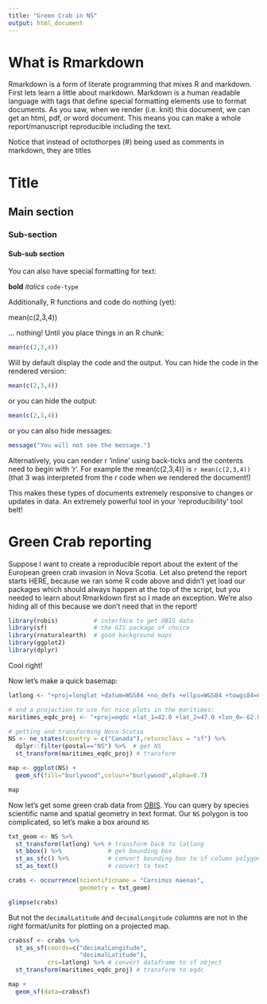 ```yaml
---
title: "Green Crab in NS"
output: html_document
---
```


# What is Rmarkdown

Rmarkdown is a form of literate programming that mixes R and markdown. First lets learn a little about markdown. Markdown is a human readable language with tags that define special formatting elements use to format documents. As you saw, when we render (i.e. knit) this document, we can get an html, pdf, or word document. This means you can make a whole report/manuscript reproducible including the text.

Notice that instead of octothorpes (#) being used as comments in markdown, they are titles

# Title
## Main section
### Sub-section
#### Sub-sub section

You can also have special formatting for text:

**bold**
_italics_
`code-type`

Additionally, R functions and code do nothing (yet):

mean(c(2,3,4))

... nothing! Until you place things in an R chunk:

```r
mean(c(2,3,4))
```

Will by default display the code and the output. You can hide the code in the rendered version:

```r
mean(c(2,3,4))
```

or you can hide the output:

```r
mean(c(2,3,4))
```

or you can also hide messages:
```r
message("You will not see the message.")
```

Alternatively, you can render r 'inline' using back-ticks and the contents need to begin with 'r '. For example the mean(c(2,3,4)) is `r mean(c(2,3,4))` (that 3 was interpreted from the r code when we rendered the document!)

This makes these types of documents extremely responsive to changes or updates in data. An extremely powerful tool in your 'reproducibility' tool belt!

# Green Crab reporting

Suppose I want to create a reproducible report about the extent of the European green crab invasion in Nova Scotia. Let also pretend the report starts HERE, because we ran some R code above and didn't yet load our packages which should always happen at the top of the script, but you needed to learn about Rmarkdown first so I made an exception. We're also hiding all of this because we don't need that in the report!

```r
library(robis)          # interface to get OBIS data
library(sf)             # the GIS package of choice
library(rnaturalearth)  # good background maps
library(ggplot2)
library(dplyr)
```

Cool right!

Now let's make a quick basemap:

```r
latlong <- "+proj=longlat +datum=WGS84 +no_defs +ellps=WGS84 +towgs84=0,0,0" # for converting to lats/longs

# and a projection to use for nice plots in the maritimes:
maritimes_eqdc_proj <- "+proj=eqdc +lat_1=42.0 +lat_2=47.0 +lon_0=-62.0"  

# getting and transforming Nova Scotia
NS <- ne_states(country = c("Canada"),returnclass = "sf") %>%
  dplyr::filter(postal=="NS") %>%  # get NS
  st_transform(maritimes_eqdc_proj) # transform

map <- ggplot(NS) + 
  geom_sf(fill="burlywood",colour="burlywood",alpha=0.7)

map
```

Now let's get some green crab data from [OBIS](https://obis.org/). You can query by species scientific name and spatial geometry in text format. Our `NS` polygon is too complicated, so let's make a box around `NS`

```r
txt_geom <- NS %>% 
  st_transform(latlong) %>% # transform back to latlong
  st_bbox() %>%             # get bounding box
  st_as_sfc() %>%           # convert bounding box to sf column polygon
  st_as_text()              # convert to text

crabs <- occurrence(scientificname = "Carcinus maenas",
                    geometry = txt_geom)

glimpse(crabs)
```

But not the `decimalLatitude` and `decimalLongitude` columns are not in the right format/units for plotting on a projected map.

```r
crabssf <- crabs %>% 
  st_as_sf(coords=c("decimalLongitude",
                    "decimalLatitude"),
           crs=latlong) %>% # convert dataframe to sf object
  st_transform(maritimes_eqdc_proj) # transform to eqdc

map +
  geom_sf(data=crabssf)

```

